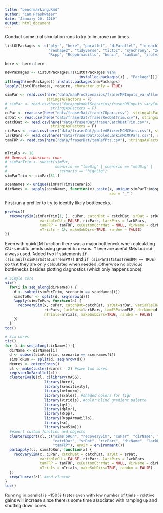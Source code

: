 ```yaml
---
title: "benchmarking.Rmd"
author: "Cam Freshwater"
date: "January 30, 2019"
output: html_document
---
```


Conduct some trial simulation runs to try to improve run times.

```r
listOfPackages <- c("plyr", "here", "parallel", "doParallel", "foreach", 
                    "reshape2", "tidyverse", "tictoc", "synchrony", "zoo", 
                    "Rcpp", "RcppArmadillo", "bench", "samSim", "profvis")

here <- here::here

newPackages <- listOfPackages[!(listOfPackages %in% 
                                  installed.packages()[ , "Package"])]
if(length(newPackages)) install.packages(newPackages)
lapply(listOfPackages, require, character.only = TRUE)

simPar <- read.csv(here("data/manProcScenarios/fraserMPInputs_varyAllocationVaryFixedER.csv"), 
                   stringsAsFactors = F)
# simPar <- read.csv(here("data/opModelScenarios/fraserOMInputs_varyCorr.csv"), 
#                    stringsAsFactors = F)
cuPar <- read.csv(here("data/fraserDat/fraserCUpars.csv"), stringsAsFactors = F)
srDat <- read.csv(here("data/fraserDat/fraserRecDatTrim.csv"), stringsAsFactors = F)
catchDat <- read.csv(here("data/fraserDat/fraserCatchDatTrim.csv"), 
                     stringsAsFactors = F)
ricPars <- read.csv(here("data/fraserDat/pooledRickerMCMCPars.csv"), stringsAsFactors = F)
larkPars <- read.csv(here("data/fraserDat/pooledLarkinMCMCPars.csv"), stringsAsFactors = F)
tamFRP <- read.csv(here("data/fraserDat/tamRefPts.csv"), stringsAsFactors = F)


nTrials <- 10
## General robustness runs
# simParTrim <- subset(simPar,
#                      scenario == "lowSig" | scenario == "medSig" |
#                        scenario == "highSig")
simParTrim <- simPar[81,]

scenNames <- unique(simParTrim$scenario)
dirNames <- sapply(scenNames, function(x) paste(x, unique(simParTrim$species),
                                                sep = "_"))
```

First run a profiler to try to identify likely bottlenecks.

```r
profvis({
  recoverySim(simParTrim[1, ], cuPar, catchDat = catchDat, srDat = srDat, 
                variableCU = FALSE, ricPars, larkPars = larkPars, 
                tamFRP = tamFRP, cuCustomCorrMat = NULL, dirName = dirNames[1], 
                nTrials = 10, makeSubDirs=TRUE, random = FALSE)
})
```

Even with quickLM function there was a major bottleneck when calculating CU-specific trends using geometric means. These are useful BMs but not always used. Added two if statements `if (!is.null(simPar$statusTrendPM))` and `if (simPar$statusTrendPM == TRUE)` so that they are only calculated when needed. Otherwise no obvious bottlenecks besides plotting diagnostics (which only happens once).

```r
# Single core 
tic()
  for(i in seq_along(dirNames)) {
    d <- subset(simParTrim, scenario == scenNames[i])
    simsToRun <- split(d, seq(nrow(d)))
    lapply(simsToRun, function(x) {
      recoverySim(x, cuPar, catchDat=catchDat, srDat=srDat, variableCU=FALSE,
                  ricPars, larkPars=larkPars, tamFRP=tamFRP, dirName=dirNames[i],
                  nTrials=nTrials, makeSubDirs=TRUE, random = FALSE)
    })
  }
toc()

# Six cores
tic()
for (i in seq_along(dirNames)) {
  dirName <- dirNames[i]
  d <- subset(simParTrim, scenario == scenNames[i])
  simsToRun <- split(d, seq(nrow(d)))
  Ncores <- detectCores()
  cl <- makeCluster(Ncores - 2) #save two cores
  registerDoParallel(cl)
  clusterEvalQ(cl, c(library(MASS),
                  library(here),
                  library(sensitivity),
                  library(mvtnorm),
                  library(scales), #shaded colors for figs
                  library(viridis), #color blind gradient palette
                  library(gsl), 
                  library(dplyr),
                  library(Rcpp),
                  library(RcppArmadillo),
                  library(sn),
                  library(samSim)))
  #export custom function and objects
  clusterExport(cl, c("simsToRun", "recoverySim", "cuPar", "dirName", "nTrials",
                      "catchDat", "srDat", "ricPars", "dirName", "larkPars", 
                      "tamFRP"), envir = environment()) 
  parLapply(cl, simsToRun, function(x) {
    recoverySim(x, cuPar, catchDat = catchDat, srDat = srDat, 
                variableCU = FALSE, ricPars, larkPars = larkPars, 
                tamFRP = tamFRP, cuCustomCorrMat = NULL, dirName = dirName, 
                nTrials = nTrials, makeSubDirs=TRUE, random = FALSE)
  })
  stopCluster(cl) #end cluster
}
toc()
```

Running in parallel is ~150% faster even with low number of trials - relative gains will increase since there is some time associated with ramping up and shutting down cores.

